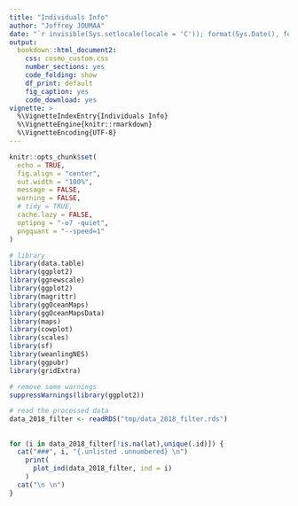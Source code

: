 ```yaml
---
title: "Individuals Info"
author: "Joffrey JOUMAA"
date: "`r invisible(Sys.setlocale(locale = 'C')); format(Sys.Date(), format = '%B %d, %Y')`"
output:
  bookdown::html_document2:
    css: cosmo_custom.css
    number_sections: yes
    code_folding: show
    df_print: default
    fig_caption: yes
    code_download: yes
vignette: >
  %\VignetteIndexEntry{Individuals Info}
  %\VignetteEngine{knitr::rmarkdown}
  %\VignetteEncoding{UTF-8}
---
```


```r
knitr::opts_chunk$set(
  echo = TRUE,
  fig.align = "center",
  out.width = "100%",
  message = FALSE,
  warning = FALSE,
  # tidy = TRUE,
  cache.lazy = FALSE,
  optipng = "-o7 -quiet",
  pngquant = "--speed=1"
)

# library
library(data.table)
library(ggplot2)
library(ggnewscale)
library(ggplot2)
library(magrittr)
library(ggOceanMaps)
library(ggOceanMapsData)
library(maps)
library(cowplot)
library(scales)
library(sf)
library(weanlingNES)
library(ggpubr)
library(gridExtra)

# remove some warnings
suppressWarnings(library(ggplot2))
```

```r
# read the processed data
data_2018_filter <- readRDS("tmp/data_2018_filter.rds")
```

## {.unlisted .unnumbered .tabset .tabset-fade .tabset-pills}

```r
for (i in data_2018_filter[!is.na(lat),unique(.id)]) {
  cat("###", i, "{.unlisted .unnumbered} \n")
    print(
      plot_ind(data_2018_filter, ind = i)
    )
  cat("\n \n")
}
```

## {.unlisted .unnumbered}

